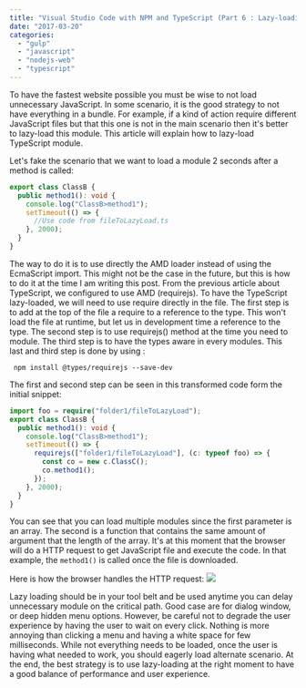 ```yaml
---
title: "Visual Studio Code with NPM and TypeScript (Part 6 : Lazy-loading)"
date: "2017-03-20"
categories:
  - "gulp"
  - "javascript"
  - "nodejs-web"
  - "typescript"
---
```


To have the fastest website possible you must be wise to not load unnecessary JavaScript. In some scenario, it is the good strategy to not have everything in a bundle. For example, if a kind of action require different JavaScript files but that this one is not in the main scenario then it's better to lazy-load this module. This article will explain how to lazy-load TypeScript module.

Let's fake the scenario that we want to load a module 2 seconds after a method is called:

```typescript
export class ClassB {
  public method1(): void {
    console.log("ClassB>method1");
    setTimeout(() => {
      //Use code from fileToLazyLoad.ts
    }, 2000);
  }
}
```

The way to do it is to use directly the AMD loader instead of using the EcmaScript import. This might not be the case in the future, but this is how to do it at the time I am writing this post. From the previous article about TypeScript, we configured to use AMD (requirejs). To have the TypeScript lazy-loaded, we will need to use require directly in the file. The first step is to add at the top of the file a require to a reference to the type. This won't load the file at runtime, but let us in development time a reference to the type. The second step is to use requirejs() method at the time you need to module. The third step is to have the types aware in every modules. This last and third step is done by using :

```
 npm install @types/requirejs --save-dev
```

The first and second step can be seen in this transformed code form the initial snippet:

```typescript
import foo = require("folder1/fileToLazyLoad");
export class ClassB {
  public method1(): void {
    console.log("ClassB>method1");
    setTimeout(() => {
      requirejs(["folder1/fileToLazyLoad"], (c: typeof foo) => {
        const co = new c.ClassC();
        co.method1();
      });
    }, 2000);
  }
}
```

You can see that you can load multiple modules since the first parameter is an array. The second is a function that contains the same amount of argument that the length of the array. It's at this moment that the browser will do a HTTP request to get JavaScript file and execute the code. In that example, the `method1()` is called once the file is downloaded.

Here is how the browser handles the HTTP request: ![](images/lazyloadingtypescriptmodule-1024x536.gif)

Lazy loading should be in your tool belt and be used anytime you can delay unnecessary module on the critical path. Good case are for dialog window, or deep hidden menu options. However, be careful not to degrade the user experience by having the user to wait on every click. Nothing is more annoying than clicking a menu and having a white space for few milliseconds. While not everything needs to be loaded, once the user is having what needed to work, you should eagerly load alternate scenario. At the end, the best strategy is to use lazy-loading at the right moment to have a good balance of performance and user experience.
